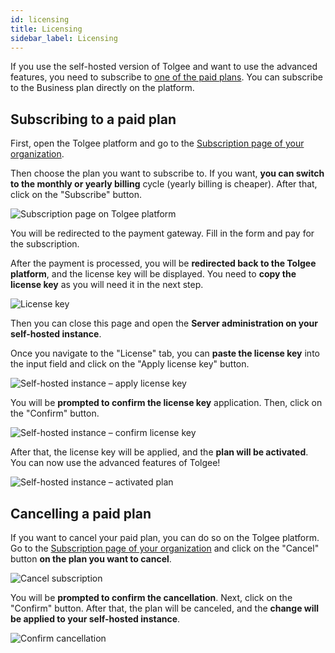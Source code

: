 ---
id: licensing
title: Licensing
sidebar_label: Licensing
---

If you use the self-hosted version of Tolgee and want to use the advanced features, you need to subscribe to [one of the paid plans](/pricing/self-hosted).
You can subscribe to the Business plan directly on the platform.

## Subscribing to a paid plan

First, open the Tolgee platform and go to the [Subscription page of your organization](https://app.tolgee.io/billing-self-hosted).

Then choose the plan you want to subscribe to. If you want, **you can switch to the monthly or yearly billing** cycle (yearly billing is cheaper). After that, click on the "Subscribe" button.

![Subscription page on Tolgee platform](/img/docs/platform/subscription_platform_self-hosted_page.png)

You will be redirected to the payment gateway. Fill in the form and pay for the subscription.

After the payment is processed, you will be **redirected back to the Tolgee platform**, and the license key will be displayed. You need to **copy the license key** as you will need it in the next step.

![License key](/img/docs/platform/subscription_license_key.png)

Then you can close this page and open the **Server administration on your self-hosted instance**.

Once you navigate to the "License" tab, you can **paste the license key** into the input field and click on the "Apply license key" button.

![Self-hosted instance – apply license key](/img/docs/platform/subscription_self-hosted_license_key.png)

You will be **prompted to confirm the license key** application. Then, click on the "Confirm" button.

![Self-hosted instance – confirm license key](/img/docs/platform/subscription_self-hosted_license_key_confirmation.png)

After that, the license key will be applied, and the **plan will be activated**. You can now use the advanced features of Tolgee!

![Self-hosted instance – activated plan](/img/docs/platform/subscription_self-hosted_plan.png)


## Cancelling a paid plan

If you want to cancel your paid plan, you can do so on the Tolgee platform.
Go to the [Subscription page of your organization](https://app.tolgee.io/billing-self-hosted) and click on the "Cancel" button **on the plan you want to cancel**.

![Cancel subscription](/img/docs/platform/subscription_self-hosted_cancel.png)

You will be **prompted to confirm the cancellation**. Next, click on the "Confirm" button. After that, the plan will be canceled, and the **change will be applied to your self-hosted instance**.

![Confirm cancellation](/img/docs/platform/subscription_self-hosted_cancel_confirm.png)